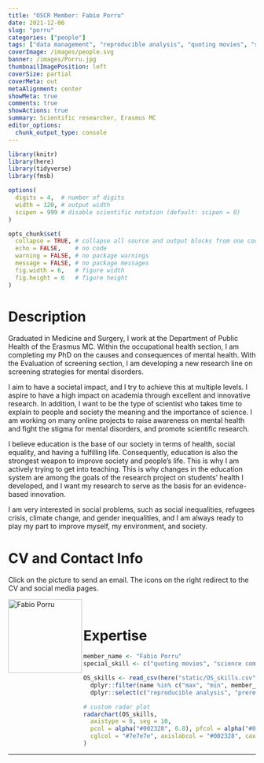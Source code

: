 ```yaml
---
title: "OSCR Member: Fabio Porru"
date: 2021-12-06
slug: "porru"
categories: ["people"]
tags: ["data management", "reproducible analysis", "quoting movies", "science communication", "school-erasmusmc"] # top 3 categories + unique + school
coverImage: /images/people.svg
banner: /images/Porru.jpg
thumbnailImagePosition: left
coverSize: partial
coverMeta: out
metaAlignment: center
showMeta: true
comments: true
showActions: true
summary: Scientific researcher, Erasmus MC
editor_options: 
  chunk_output_type: console
---
```


```r

library(knitr)
library(here)
library(tidyverse)
library(fmsb)

options(
  digits = 4,  # number of digits
  width = 120, # output width
  scipen = 999 # disable scientific notation (default: scipen = 0)
)

opts_chunk$set(
  collapse = TRUE, # collapse all source and output blocks from one code chunk into a single block
  echo = FALSE,    # no code
  warning = FALSE, # no package warnings
  message = FALSE, # no package messages
  fig.width = 6,   # figure width
  fig.height = 6   # figure height
)

```

# Description

Graduated in Medicine and Surgery, I work at the Department of Public Health of the Erasmus MC. Within the occupational health section, I am completing my PhD on the causes and consequences of mental health. With the Evaluation of screening section, I am developing a new research line on screening strategies for mental disorders.
   
   I aim to have a societal impact, and I try to achieve this at multiple levels. I aspire to have a high impact on academia through excellent and innovative research. In addition, I want to be the type of scientist who takes time to explain to people and society the meaning and the importance of science. I am working on many online projects to raise awareness on mental health and fight the stigma for mental disorders, and promote scientific research.

I believe education is the base of our society in terms of health, social equality, and having a fulfilling life. Consequently, education is also the strongest weapon to improve society and people's life. This is why I am actively trying to get into teaching. This is why changes in the education system are among the goals of the research project on students’ health I developed, and I want my research to serve as the basis for an evidence-based innovation.
   
I am very interested in social problems, such as social inequalities, refugees crisis, climate change, and gender inequalities, and I am always ready to play my part to improve myself, my environment, and society.

# CV and Contact Info

Click on the picture to send an email. The icons on the right redirect to the CV and social media pages.

<!-- EMAIL -->
<p>
  <a href="mailto:f.porru@erasmusmc.nl">
  <img border="0" alt="Fabio Porru" src="/images/Porru.jpg" width="150" height="150" align="left">
  </a>
</p>

<!-- CV -->
<p align="center">
  <a href="https://bit.ly/3xZ9ktz" class="fa fa-file fa-2x" style="color:#00B969;">
  </a>
</p>

<!-- TWITTER -->
<p align="center">
  <a href="https://twitter.com/fabioporrumd" class="fa fa-twitter fa-2x">
  </a>
</p>

<!-- ORCID -->
<p align="center">
  <a href="https://orcid.org/0000-0001-9202-6168" class="ai ai-orcid fa-2x" style="color:#000000;">
  </a>
</p>

<BR>

# Expertise

```r

member_name <- "Fabio Porru"
special_skill <- c("quoting movies", "science communication")

OS_skills <- read_csv(here("static/OS_skills.csv")) %>%
  dplyr::filter(name %in% c("max", "min", member_name)) %>%
  dplyr::select(c("reproducible analysis", "preregistration", "data sharing", all_of(special_skill), "open source software", "open access", "data management"))

# custom radar plot
radarchart(OS_skills,
  axistype = 0, seg = 10,
  pcol = alpha("#002328", 0.8), pfcol = alpha("#00B969", 0.6), plwd = 4, centerzero = TRUE, # polygon
  cglcol = "#7e7e7e", axislabcol = "#002328", caxislabels = seq(0, 10, 2), cglwd = 0.8 # grid
)

```

***


